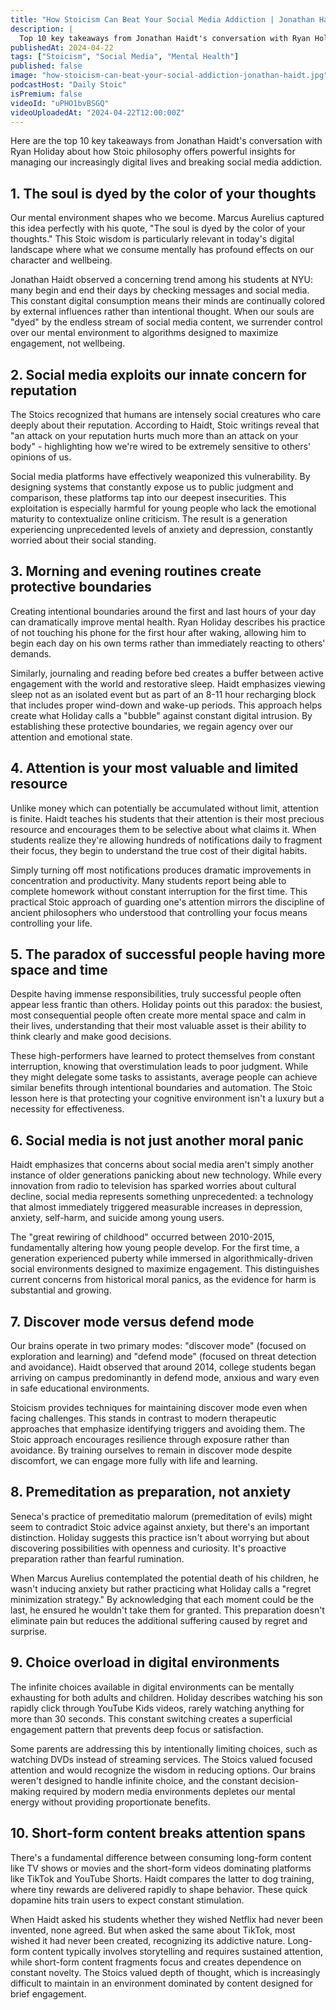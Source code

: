 ```yaml
---
title: "How Stoicism Can Beat Your Social Media Addiction | Jonathan Haidt"
description: |
  Top 10 key takeaways from Jonathan Haidt's conversation with Ryan Holiday about how Stoic philosophy offers powerful insights for managing our increasingly digital lives and breaking social media addiction.
publishedAt: 2024-04-22
tags: ["Stoicism", "Social Media", "Mental Health"]
published: false
image: "how-stoicism-can-beat-your-social-addiction-jonathan-haidt.jpg"
podcastHost: "Daily Stoic"
isPremium: false
videoId: "uPHO1bvBSGQ"
videoUploadedAt: "2024-04-22T12:00:00Z"
---
```



<PodcastSummaryPageLayout frontmatter={frontmatter}>

Here are the top 10 key takeaways from Jonathan Haidt's conversation with Ryan Holiday about how Stoic philosophy offers powerful insights for managing our increasingly digital lives and breaking social media addiction.

## 1. The soul is dyed by the color of your thoughts

Our mental environment shapes who we become. Marcus Aurelius captured this idea perfectly with his quote, "The soul is dyed by the color of your thoughts." This Stoic wisdom is particularly relevant in today's digital landscape where what we consume mentally has profound effects on our character and wellbeing.

Jonathan Haidt observed a concerning trend among his students at NYU: many begin and end their days by checking messages and social media. This constant digital consumption means their minds are continually colored by external influences rather than intentional thought. When our souls are "dyed" by the endless stream of social media content, we surrender control over our mental environment to algorithms designed to maximize engagement, not wellbeing.

## 2. Social media exploits our innate concern for reputation

The Stoics recognized that humans are intensely social creatures who care deeply about their reputation. According to Haidt, Stoic writings reveal that "an attack on your reputation hurts much more than an attack on your body" - highlighting how we're wired to be extremely sensitive to others' opinions of us.

Social media platforms have effectively weaponized this vulnerability. By designing systems that constantly expose us to public judgment and comparison, these platforms tap into our deepest insecurities. This exploitation is especially harmful for young people who lack the emotional maturity to contextualize online criticism. The result is a generation experiencing unprecedented levels of anxiety and depression, constantly worried about their social standing.

## 3. Morning and evening routines create protective boundaries

Creating intentional boundaries around the first and last hours of your day can dramatically improve mental health. Ryan Holiday describes his practice of not touching his phone for the first hour after waking, allowing him to begin each day on his own terms rather than immediately reacting to others' demands.

Similarly, journaling and reading before bed creates a buffer between active engagement with the world and restorative sleep. Haidt emphasizes viewing sleep not as an isolated event but as part of an 8-11 hour recharging block that includes proper wind-down and wake-up periods. This approach helps create what Holiday calls a "bubble" against constant digital intrusion. By establishing these protective boundaries, we regain agency over our attention and emotional state.

## 4. Attention is your most valuable and limited resource

Unlike money which can potentially be accumulated without limit, attention is finite. Haidt teaches his students that their attention is their most precious resource and encourages them to be selective about what claims it. When students realize they're allowing hundreds of notifications daily to fragment their focus, they begin to understand the true cost of their digital habits.

Simply turning off most notifications produces dramatic improvements in concentration and productivity. Many students report being able to complete homework without constant interruption for the first time. This practical Stoic approach of guarding one's attention mirrors the discipline of ancient philosophers who understood that controlling your focus means controlling your life.

## 5. The paradox of successful people having more space and time

Despite having immense responsibilities, truly successful people often appear less frantic than others. Holiday points out this paradox: the busiest, most consequential people often create more mental space and calm in their lives, understanding that their most valuable asset is their ability to think clearly and make good decisions.

These high-performers have learned to protect themselves from constant interruption, knowing that overstimulation leads to poor judgment. While they might delegate some tasks to assistants, average people can achieve similar benefits through intentional boundaries and automation. The Stoic lesson here is that protecting your cognitive environment isn't a luxury but a necessity for effectiveness.

## 6. Social media is not just another moral panic

Haidt emphasizes that concerns about social media aren't simply another instance of older generations panicking about new technology. While every innovation from radio to television has sparked worries about cultural decline, social media represents something unprecedented: a technology that almost immediately triggered measurable increases in depression, anxiety, self-harm, and suicide among young users.

The "great rewiring of childhood" occurred between 2010-2015, fundamentally altering how young people develop. For the first time, a generation experienced puberty while immersed in algorithmically-driven social environments designed to maximize engagement. This distinguishes current concerns from historical moral panics, as the evidence for harm is substantial and growing.

## 7. Discover mode versus defend mode

Our brains operate in two primary modes: "discover mode" (focused on exploration and learning) and "defend mode" (focused on threat detection and avoidance). Haidt observed that around 2014, college students began arriving on campus predominantly in defend mode, anxious and wary even in safe educational environments.

Stoicism provides techniques for maintaining discover mode even when facing challenges. This stands in contrast to modern therapeutic approaches that emphasize identifying triggers and avoiding them. The Stoic approach encourages resilience through exposure rather than avoidance. By training ourselves to remain in discover mode despite discomfort, we can engage more fully with life and learning.

## 8. Premeditation as preparation, not anxiety

Seneca's practice of premeditatio malorum (premeditation of evils) might seem to contradict Stoic advice against anxiety, but there's an important distinction. Holiday suggests this practice isn't about worrying but about discovering possibilities with openness and curiosity. It's proactive preparation rather than fearful rumination.

When Marcus Aurelius contemplated the potential death of his children, he wasn't inducing anxiety but rather practicing what Holiday calls a "regret minimization strategy." By acknowledging that each moment could be the last, he ensured he wouldn't take them for granted. This preparation doesn't eliminate pain but reduces the additional suffering caused by regret and surprise.

## 9. Choice overload in digital environments

The infinite choices available in digital environments can be mentally exhausting for both adults and children. Holiday describes watching his son rapidly click through YouTube Kids videos, rarely watching anything for more than 30 seconds. This constant switching creates a superficial engagement pattern that prevents deep focus or satisfaction.

Some parents are addressing this by intentionally limiting choices, such as watching DVDs instead of streaming services. The Stoics valued focused attention and would recognize the wisdom in reducing options. Our brains weren't designed to handle infinite choice, and the constant decision-making required by modern media environments depletes our mental energy without providing proportionate benefits.

## 10. Short-form content breaks attention spans

There's a fundamental difference between consuming long-form content like TV shows or movies and the short-form videos dominating platforms like TikTok and YouTube Shorts. Haidt compares the latter to dog training, where tiny rewards are delivered rapidly to shape behavior. These quick dopamine hits train users to expect constant stimulation.

When Haidt asked his students whether they wished Netflix had never been invented, none agreed. But when asked the same about TikTok, most wished it had never been created, recognizing its addictive nature. Long-form content typically involves storytelling and requires sustained attention, while short-form content fragments focus and creates dependence on constant novelty. The Stoics valued depth of thought, which is increasingly difficult to maintain in an environment dominated by content designed for brief engagement.

</PodcastSummaryPageLayout>
